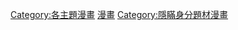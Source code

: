 {{Catnav|頁面分類|人类社会|生活|娱乐|漫画|漫畫類型}}
{{Catnav|頁面分類|人类社会|文化|艺术|漫画|漫畫類型}}
{{Catnav|頁面分類|人类社会|文化|娱乐|漫画|漫畫類型}}
{{Catnav|頁面分類|人文學科|艺术|漫画|漫畫類型}}
{{Catnav|頁面分類|人文學科|文学|書籍|漫画|漫畫類型}}

{{Catmore}}

[[Category:各主題漫畫|Category:各主題漫畫]]
[[Category:忍者題材作品|漫畫]]
[[Category:隱瞞身分題材漫畫|Category:隱瞞身分題材漫畫]]